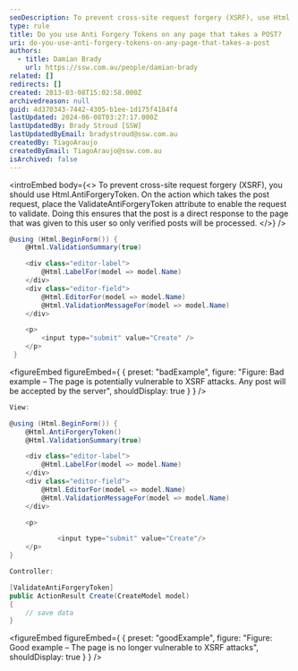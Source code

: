 ```yaml
---
seoDescription: To prevent cross-site request forgery (XSRF), use Html.AntiForgeryToken. On the action which takes the post request, place the [ValidateAntiForgeryToken] attribute to enable the request validation. This ensures that only verified posts are processed by the server.
type: rule
title: Do you use Anti Forgery Tokens on any page that takes a POST?
uri: do-you-use-anti-forgery-tokens-on-any-page-that-takes-a-post
authors:
  - title: Damian Brady
    url: https://ssw.com.au/people/damian-brady
related: []
redirects: []
created: 2013-03-08T15:02:58.000Z
archivedreason: null
guid: 4d370343-7442-4305-b1ee-1d175f4184f4
lastUpdated: 2024-06-08T03:27:17.000Z
lastUpdatedBy: Brady Stroud [SSW]
lastUpdatedByEmail: bradystroud@ssw.com.au
createdBy: TiagoAraujo
createdByEmail: TiagoAraujo@ssw.com.au
isArchived: false
---
```


<introEmbed
  body={<>
To prevent cross-site request forgery (XSRF), you should use Html.AntiForgeryToken. On the action which takes the post request, place the ValidateAntiForgeryToken attribute to enable the request to validate. Doing this ensures that the post is a direct response to the page that was given to this user so only verified posts will be processed.
  </>}
/>
```cs
@using (Html.BeginForm()) {
    @Html.ValidationSummary(true)

    <div class="editor-label">
        @Html.LabelFor(model => model.Name)
    </div>
    <div class="editor-field">
        @Html.EditorFor(model => model.Name)
        @Html.ValidationMessageFor(model => model.Name)
    </div>

    <p>
        <input type="submit" value="Create" />
    </p>
 }
```
<figureEmbed figureEmbed={ {
  preset: "badExample",
  figure: "Figure: Bad example – The page is potentially vulnerable to XSRF attacks. Any post will be accepted by the server",
  shouldDisplay: true
} } />


```cs
View:

@using (Html.BeginForm()) {
    @Html.AntiForgeryToken()
    @Html.ValidationSummary(true)

    <div class="editor-label">
        @Html.LabelFor(model => model.Name)
    </div>
    <div class="editor-field">
        @Html.EditorFor(model => model.Name)
        @Html.ValidationMessageFor(model => model.Name)
    </div>

    <p>

            <input type="submit" value="Create"/>
    </p>
}

Controller:

[ValidateAntiForgeryToken]
public ActionResult Create(CreateModel model)
{
    // save data
}
```
<figureEmbed figureEmbed={ {
  preset: "goodExample",
  figure: "Figure: Good example – The page is no longer vulnerable to XSRF attacks",
  shouldDisplay: true
} } />
